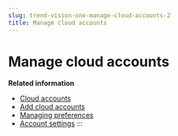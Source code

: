 ```yaml
---
slug: trend-vision-one-manage-cloud-accounts-2
title: Manage cloud accounts
---
```

# Manage cloud accounts

**Related information**

- [Cloud accounts](cloud-accounts-cloud-posture-setup-2.mdx)
- [Add cloud accounts](add-cloud-accounts-2.mdx)
- [Managing preferences](managing-preferences-2.mdx)
- [Account settings](account-settings-2.mdx)
:::
